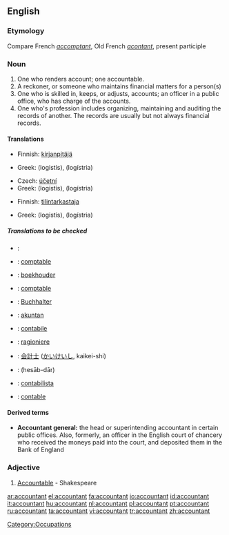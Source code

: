 ==English==

===Etymology===
Compare French ''[[accomptant]]'', Old French ''[[acontant]]'', present participle

===Noun===
{{wikipedia}}
{{en-noun}}

# One who renders account; one accountable.
# A reckoner, or someone who maintains financial matters for a person(s)
# One who is skilled in, keeps, or adjusts, accounts; an officer in a public office, who has charge of the accounts.
# One who's profession includes organizing, maintaining and auditing the records of another.  The records are usually but not always financial records.

====Translations====
{{trans-top|One who renders account; one accountable}}
{{trans-mid}}
{{trans-bottom}}

{{trans-top|A reckoner, or someone who maintains financial matters for a person(s)}}
*Finnish: [[kirjanpitäjä]]
{{trans-mid}}
*Greek: {{t|el|λογιστής|m|s}} (logistís), {{t|el|λογίστρια|f|s}} (logístria)
{{trans-bottom}}

{{trans-top|One who is skilled in, keeps, or adjusts, accounts}}
*Czech: [[účetní]] {{m}}
*Greek: {{t|el|λογιστής|m|s}} (logistís), {{t|el|λογίστρια|f|s}} (logístria)
{{trans-mid}}
{{trans-bottom}}

{{trans-top|One who's profession includes organizing, maintaining and auditing the records of another}}
*Finnish: [[tilintarkastaja]]
{{trans-mid}}
*Greek: {{t|el|λογιστής|m|s}} (logistís), {{t|el|λογίστρια|f|s}} (logístria)
{{trans-bottom}}

=====Translations to be checked=====
{{checktrans}}
{{top}}
*{{ttbc|Arabic}}: {{ARchar|[[محاسب]]}}
*{{ttbc|Catalan}}: [[comptable]]
*{{ttbc|Dutch}}: [[boekhouder]]
*{{ttbc|French}}: [[comptable]]
*{{ttbc|German}}: [[Buchhalter]]
*{{ttbc|Indonesian}}: [[akuntan]]
{{mid}}
*{{ttbc|Interlingua}}: [[contabile]]
*{{ttbc|Italian}}: [[ragioniere]]
*{{ttbc|Japanese}}: [[会計士]] ([[かいけいし]], kaikei-shi)
*{{ttbc|Persian}}: {{FAchar|[[حسابدار]]}} (hesāb-dār)
*{{ttbc|Portuguese}}: [[contabilista]]
*{{ttbc|Spanish}}: [[contable]]
{{bottom}}

====Derived terms====
*'''Accountant general:''' the head or superintending accountant in certain public offices. Also, formerly, an officer in the English court of chancery who received the moneys paid into the court, and deposited them in the Bank of England

===Adjective===
{{en-adj}}

# {{obsolete}} [[Accountable]] - Shakespeare

[[Category:Occupations]]

[[ar:accountant]]
[[el:accountant]]
[[fa:accountant]]
[[io:accountant]]
[[id:accountant]]
[[it:accountant]]
[[hu:accountant]]
[[nl:accountant]]
[[pl:accountant]]
[[pt:accountant]]
[[ru:accountant]]
[[ta:accountant]]
[[vi:accountant]]
[[tr:accountant]]
[[zh:accountant]]